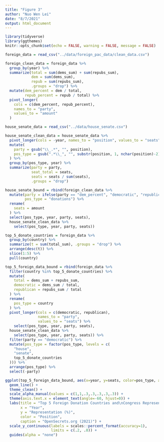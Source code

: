 ```yaml
---
title: "Figure 3"
author: "Nuo Wen Lei"
date: "8/7/2021"
output: html_document
---
```


```r
library(tidyverse)
library(ggthemes)
knitr::opts_chunk$set(echo = FALSE, warning = FALSE, message = FALSE)
```



```r
foreign_data = read_csv("../data/foreign_pac_data/clean_data.csv")

foreign_clean_data = foreign_data %>% 
  group_by(year) %>% 
  summarize(total = sum(dems_sum) + sum(repubs_sum),
            dem = sum(dems_sum),
            repub = sum(repubs_sum),
            .groups = "drop") %>%
  mutate(dem_percent = dem / total,
         repub_percent = repub / total) %>% 
  pivot_longer(
    cols = c(dem_percent, repub_percent),
    names_to = "party",
    values_to = "amount"
  )
```

```r
house_senate_data = read_csv("../data/house_senate.csv")

house_senate_clean_data = house_senate_data %>% 
  pivot_longer(cols = -year, names_to = "position", values_to = "seats") %>% 
  mutate(
    party = gsub("\\_.*", "", position),
    pos_type = gsub(".*\\_", "", substr(position, 1, nchar(position)-2))
  ) %>% 
  group_by(pos_type, year) %>% 
  summarize(party = party,
            seat_total = seats,
            seats = seats / sum(seats),
            .groups = "drop")
```


```r
house_senate_bound = rbind(foreign_clean_data %>% 
  mutate(party = ifelse(party == "dem_percent", "democratic", "republican"),
         pos_type = "donations") %>% 
  rename(
    seats = amount
  ) %>% 
  select(pos_type, year, party, seats),
  house_senate_clean_data %>% 
    select(pos_type, year, party, seats))

```


```r
top_5_donate_countries = foreign_data %>%
  group_by(country) %>%
  summarize(t = sum(total_sum), .groups = "drop") %>% 
  arrange(desc(t)) %>% 
  slice(1:5) %>% 
  pull(country)

top_5_foreign_data_bound = rbind(foreign_data %>% 
  filter(country %in% top_5_donate_countries) %>% 
  mutate(
    total = dems_sum + repubs_sum,
    democratic = dems_sum / total,
    republican = repubs_sum / total
  ) %>% 
  rename(
    pos_type = country
  ) %>% 
  pivot_longer(cols = c(democratic, republican),
               names_to = "party",
               values_to = "seats") %>% 
    select(pos_type, year, party, seats),
  house_senate_clean_data %>% 
    select(pos_type, year, party, seats)) %>%
  filter(party == "democratic") %>%
  mutate(pos_type = factor(pos_type, levels = c(
    "house",
    "senate",
    top_5_donate_countries
  ))) %>% 
  arrange(pos_type) %>% 
  select(-party)

```

```r
ggplot(top_5_foreign_data_bound, aes(x=year, y=seats, color=pos_type, alpha = pos_type)) +
  geom_line() +
  theme_clean() +
  scale_alpha_manual(values = c(1,1,.3,.3,.3,.3,.3)) +
  theme(axis.text.x = element_text(angle=-60, hjust=0)) +
  labs(title = "Top 5 Foreign Donation Countries and\nCongress Representation Over Time",
       x = "Year",
       y = "Representation (%)",
       color = "Position",
       caption = "OpenSecrets.org (2021)") +
  scale_y_continuous(labels = scales::percent_format(accuracy=1),
                     limits = c(.2, .8)) +
  guides(alpha = "none")
  
```